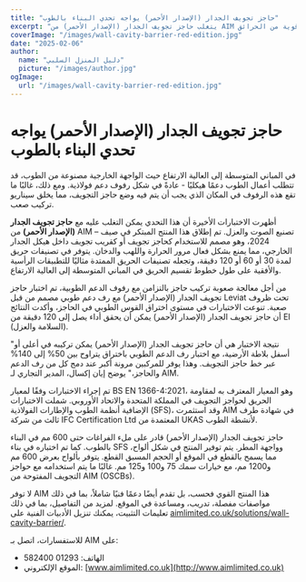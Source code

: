 ```yaml
---
title: "حاجز تجويف الجدار (الإصدار الأحمر) يواجه تحدي البناء بالطوب"
excerpt: "يتغلب حاجز تجويف الجدار (الإصدار الأحمر) من AIM على تحديات التركيب من خلال الاندماج مع رفوف الدعم الطوبية مع ضمان حماية قوية من الحرائق."
coverImage: "/images/wall-cavity-barrier-red-edition.jpg"
date: "2025-02-06"
author:
  name: "دليل المنزل السلبي"
  picture: "/images/author.jpg"
ogImage:
  url: "/images/wall-cavity-barrier-red-edition.jpg"
---
```


# حاجز تجويف الجدار (الإصدار الأحمر) يواجه تحدي البناء بالطوب

في المباني المتوسطة إلى العالية الارتفاع حيث الواجهة الخارجية مصنوعة من الطوب، قد تتطلب أعمال الطوب دعمًا هيكليًا - عادةً في شكل رفوف دعم فولاذية. ومع ذلك، غالبًا ما تقع هذه الرفوف في المكان الذي يجب أن يتم فيه وضع حاجز التجويف، مما يخلق سيناريو تركيب صعب.

أظهرت الاختبارات الأخيرة أن هذا التحدي يمكن التغلب عليه مع **حاجز تجويف الجدار (الإصدار الأحمر)** من AIM – تصنيع الصوت والعزل. تم إطلاق هذا المنتج المبتكر في صيف 2024، وهو مصمم للاستخدام كحاجز تجويف أو كقريب تجويف داخل هيكل الجدار الخارجي، مما يمنع بشكل فعال مرور الحرارة واللهب والدخان. يتوفر في تصنيفات حريق لمدة 30 أو 60 أو 120 دقيقة، وتجعله تصنيفات الحريق الممتدة مثاليًا للتطبيقات الرأسية والأفقية على طول خطوط تقسيم الحريق في المباني المتوسطة إلى العالية الارتفاع.

من أجل معالجة صعوبة تركيب حاجز بالتزامن مع رفوف الدعم الطوبية، تم اختبار حاجز تجويف الجدار (الإصدار الأحمر) مع رف دعم طوبي مصمم من قبل Leviat تحت ظروف صعبة. تنوعت الاختبارات في مستوى اختراق القوس الطوبي في الحاجز، وأكدت النتائج أن حاجز تجويف الجدار (الإصدار الأحمر) يمكن أن يحقق أداء يصل إلى 120 دقيقة من EI (السلامة والعزل).

"نتيجة الاختبار هي أن حاجز تجويف الجدار (الإصدار الأحمر) يمكن تركيبه في أعلى أو أسفل بلاطة الأرضية، مع اختبار رف الدعم الطوبي باختراق يتراوح بين 50% إلى 140% عبر خط حاجز التجويف. وهذا يوفر للمركبين مرونة أكبر عند دمج كل من رف الدعم والحاجز،" يوضح إيان إكسال، المدير التجاري لـ AIM.

تم إجراء الاختبارات وفقًا لمعيار BS EN 1366-4:2021، وهو المعيار المعترف به لمقاومة الحريق لحواجز التجويف في المملكة المتحدة والاتحاد الأوروبي. شملت الاختبارات الإضافية أنظمة الطوب والإطارات الفولاذية (SFS)، وقد استثمرت AIM في شهادة طرف ثالث من شركة IFC Certification Ltd المعتمدة من UKAS لأنشطة الطوب.

حاجز تجويف الجدار (الإصدار الأحمر) قادر على ملء الفراغات حتى 600 مم في البناء بالطوب. كما تم اختباره في بناء SFS وواجهة المطر. يتم توفير المنتج في شكل ألواح، مما يسمح بالقطع في الموقع أو الحجم المسبق القطع. يتوفر بألواح بعرض 600 مم و1200 مم، مع خيارات سمك 75 و100 و125 مم. غالبًا ما يتم استخدامه مع حواجز التجويف المفتوحة من AIM (OSCBs).

لا توفر AIM هذا المنتج القوي فحسب، بل تقدم أيضًا دعمًا فنيًا شاملاً، بما في ذلك مواصفات مفصلة، تدريب، ومساعدة في الموقع. لمزيد من التفاصيل، بما في ذلك تعليمات التثبيت، يمكنك تنزيل الأدبيات الفنية على [aimlimited.co.uk/solutions/wall-cavity-barrier/](http://aimlimited.co.uk/solutions/wall-cavity-barrier/).

للاستفسارات، اتصل بـ AIM على:

- الهاتف: 01293 582400
- الموقع الإلكتروني: [www.aimlimited.co.uk](http://www.aimlimited.co.uk)